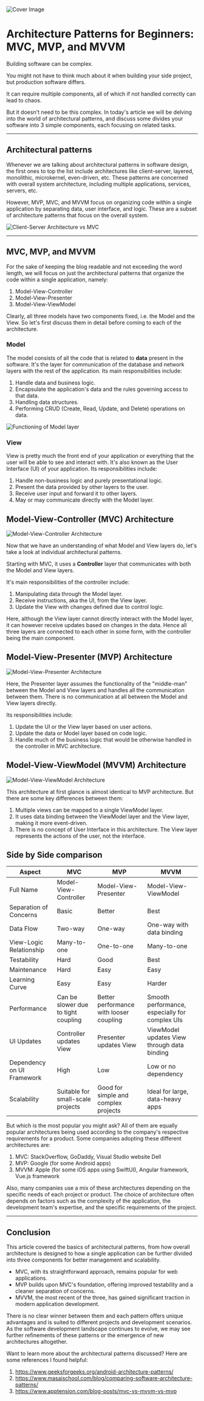 
![Cover Image](https://media2.dev.to/dynamic/image/width=1000,height=420,fit=cover,gravity=auto,format=auto/https%3A%2F%2Fdev-to-uploads.s3.amazonaws.com%2Fuploads%2Farticles%2Fquarxzmh6jyqhmhiqfsb.png)

# Architecture Patterns for Beginners: MVC, MVP, and MVVM

Building software can be complex.

You might not have to think much about it when building your side project, but production software differs.

It can require multiple components, all of which if not handled correctly can lead to chaos.

But it doesn't need to be this complex. In today's article we will be delving into the world of architectural patterns, and discuss some divides your software into 3 simple components, each focusing on related tasks.

---

## Architectural patterns

Whenever we are talking about architectural patterns in software design, the first ones to top the list include architectures like client-server, layered, monolithic, microkernel, even-driven, etc. These patterns are concerned with overall system architecture, including multiple applications, services, servers, etc.

However, MVP, MVC, and MVVM focus on organizing code within a single application by separating data, user interface, and logic. These are a subset of architecture patterns that focus on the overall system.

![Client-Server Architecture vs MVC](https://dev-to-uploads.s3.amazonaws.com/uploads/articles/tsnn1y32wzy0gz5bnl4z.png)

---

## MVC, MVP, and MVVM

For the sake of keeping the blog readable and not exceeding the word length, we will focus on just the architectural patterns that organize the code within a single application, namely:

1. Model-View-Controller
2. Model-View-Presenter
3. Model-View-ViewModel

Clearly, all three models have two components fixed, i.e. the Model and the View. So let's first discuss them in detail before coming to each of the architecture.

### Model

The model consists of all the code that is related to **data** present in the software. It's the layer for communication of the database and network layers with the rest of the application. Its main responsibilities include:

1. Handle data and business logic.
2. Encapsulate the application's data and the rules governing access to that data.
3. Handling data structures.
4. Performing CRUD (Create, Read, Update, and Delete) operations on data.

![Functioning of Model layer](https://dev-to-uploads.s3.amazonaws.com/uploads/articles/yacza08pqkbmgb5ae9cf.png)

### View

View is pretty much the front end of your application or everything that the user will be able to see and interact with. It's also known as the User Interface (UI) of your application. Its responsibilities include:

1. Handle non-business logic and purely presentational logic.
2. Present the data provided by other layers to the user.
3. Receive user input and forward it to other layers.
4. May or may communicate directly with the Model layer.

## Model-View-Controller (MVC) Architecture

![Model-View-Controller Architecture](https://dev-to-uploads.s3.amazonaws.com/uploads/articles/t34ojxv1pyae6kogh33t.png)

Now that we have an understanding of what Model and View layers do, let's take a look at individual architectural patterns.

Starting with MVC, it uses a **Controller** layer that communicates with both the Model and View layers.

It's main responsibilities of the controller include:

1. Manipulating data through the Model layer.
2. Receive instructions, aka the UI, from the View layer.
3. Update the View with changes defined due to control logic.

Here, although the View layer cannot directly interact with the Model layer, it can however receive updates based on changes in the data. Hence all three layers are connected to each other in some form, with the controller being the main component.

## Model-View-Presenter (MVP) Architecture

![Model-View-Presenter Architecture](https://dev-to-uploads.s3.amazonaws.com/uploads/articles/hw9i30c4jrun2ryzxup8.png)

Here, the Presenter layer assumes the functionality of the "middle-man" between the Model and View layers and handles all the communication between them. There is no communication at all between the Model and View layers directly.

Its responsibilities include:

1. Update the UI or the View layer based on user actions.
2. Update the data or Model layer based on code logic.
3. Handle much of the business logic that would be otherwise handled in the controller in MVC architecture.

## Model-View-ViewModel (MVVM) Architecture

![Model-View-ViewModel Architecture](https://dev-to-uploads.s3.amazonaws.com/uploads/articles/r7ik37i57yt9vbx70z7c.png)

This architecture at first glance is almost identical to MVP architecture. But there are some key differences between them:

1. Multiple views can be mapped to a single ViewModel layer.
2. It uses data binding between the ViewModel layer and the View layer, making it more event-driven.
3. There is no concept of User Interface in this architecture. The View layer represents the actions of the user, not the interface.

## Side by Side comparison

| Aspect                     | MVC                                 | MVP                                     | MVVM                                           |
| -------------------------- | ----------------------------------- | --------------------------------------- | ---------------------------------------------- |
| Full Name                  | Model-View-Controller               | Model-View-Presenter                    | Model-View-ViewModel                           |
| Separation of Concerns     | Basic                               | Better                                  | Best                                           |
| Data Flow                  | Two-way                             | One-way                                 | One-way with data binding                      |
| View-Logic Relationship    | Many-to-one                         | One-to-one                              | Many-to-one                                    |
| Testability                | Hard                                | Good                                    | Best                                           |
| Maintenance                | Hard                                | Easy                                    | Easy                                           |
| Learning Curve             | Easy                                | Easy                                    | Harder                                         |
| Performance                | Can be slower due to tight coupling | Better performance with looser coupling | Smooth performance, especially for complex UIs |
| UI Updates                 | Controller updates View             | Presenter updates View                  | ViewModel updates View through data binding    |
| Dependency on UI Framework | High                                | Low                                     | Low or no dependency                           |
| Scalability                | Suitable for small-scale projects   | Good for simple and complex projects    | Ideal for large, data-heavy apps               |

But which is the most popular you might ask? All of them are equally popular architectures being used according to the company's respective requirements for a product. Some companies adopting these different architectures are:

1. MVC: StackOverflow, GoDaddy, Visual Studio website
   Dell
2. MVP: Google (for some Android apps)
3. MVVM: Apple (for some iOS apps using SwiftUI), Angular framework, Vue.js framework

Also, many companies use a mix of these architectures depending on the specific needs of each project or product. The choice of architecture often depends on factors such as the complexity of the application, the development team's expertise, and the specific requirements of the project.

---

## Conclusion

This article covered the basics of architectural patterns, from how overall architecture is designed to how a single application can be further divided into three components for better management and scalability.

- MVC, with its straightforward approach, remains popular for web applications.
- MVP builds upon MVC's foundation, offering improved testability and a cleaner separation of concerns.
- MVVM, the most recent of the three, has gained significant traction in modern application development.

There is no clear winner between them and each pattern offers unique advantages and is suited to different projects and development scenarios. As the software development landscape continues to evolve, we may see further refinements of these patterns or the emergence of new architectures altogether.

Want to learn more about the architectural patterns discussed? Here are some references I found helpful:

1. https://www.geeksforgeeks.org/android-architecture-patterns/
2. https://www.masaischool.com/blog/comparing-software-architecture-patterns/
3. https://www.apptension.com/blog-posts/mvc-vs-mvvm-vs-mvp

<OriginalPost
  text="Read the original post on Dev.to"
  link="https://dev.to/chiragagg5k/architecture-patterns-for-beginners-mvc-mvp-and-mvvm-2pe7"
/>
